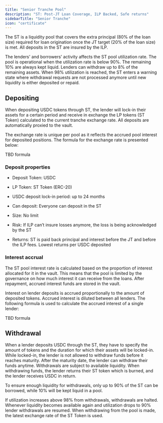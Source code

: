 ```yaml
---
title: "Senior Tranche Pool"
description: "ST: Post-JT Loan Coverage, ILP Backed, Safe returns"
sidebarTitle: "Senior Tranche"
icon: "certificate"
---
```


The ST is a liquidity pool that covers the extra principal (80% of the loan size) required for loan origination once the JT target (20% of the loan size) is met. All deposits in the ST are insured by the ILP. 

The lenders' and borrowers’ activity affects the ST pool utilization rate. The pool is operational when the utilization rate is below 90%. The remaining 10% are always kept liquid. Lenders can withdraw up to 8% of the remaining assets. When 98% utilization is reached, the ST enters a warning state where withdrawal requests are not processed anymore until new liquidity is either deposited or repaid.

## Depositing

When depositing USDC tokens through ST, the lender will lock-in their assets for a certain period and receive in exchange the LP tokens (ST Token) calculated to the current tranche exchange rate. All deposits are automatically proxied to the vault.

The exchange rate is unique per pool as it reflects the accrued pool interest for deposited positions. The formula for the exchange rate is presented below:

TBD formula

### Deposit properties

* Deposit Token: USDC

* LP Token: ST Token (ERC-20)

* USDC deposit lock-in period: up to 24 months

* Can deposit: Everyone can deposit in the ST

* Size: No limit

* Risk: If ILP can’t insure losses anymore, the loss is being acknowledged by the ST

* Returns: ST is paid back principal and interest before the JT and before the ILP fees. Lowest returns per USDC deposited

### Interest accrual

The ST pool interest rate is calculated based on the proportion of interest allocated for it in the vault. This means that the pool is limited by the governance on how much interest it can receive from the loans. After repayment, accrued interest funds are stored in the vault.

Interest on lender deposits is accrued proportionally to the amount of deposited tokens. Accrued interest is diluted between all lenders. The following formula is used to calculate the accrued interest of a single lender:

TBD formula

## Withdrawal

When a lender deposits USDC through the ST, they have to specify the amount of tokens and the duration for which their assets will be locked-in. While locked-in, the lender is not allowed to withdraw funds before it reaches maturity. After the maturity date, the lender can withdraw their funds anytime. Withdrawals are subject to available liquidity. When withdrawing funds, the lender returns their ST token which is burned, and the lender receives USDC in return. 

To ensure enough liquidity for withdrawals, only up to 90% of the ST can be borrowed, while 10% will be kept liquid in a pool.

If utilization increases above 98% from withdrawals, withdrawals are halted. Whenever liquidity becomes available again and utilization drops to 90% lender withdrawals are resumed. When withdrawing from the pool is made, the latest exchange rate of the ST Token is used. 
